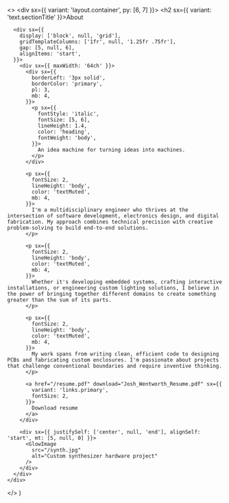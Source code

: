 
  <>
    <div sx={{ variant: 'layout.container', py: [6, 7] }}>
      <h2 sx={{ variant: 'text.sectionTitle' }}>About</h2>

      <div sx={{
        display: ['block', null, 'grid'],
        gridTemplateColumns: ['1fr', null, '1.25fr .75fr'],
        gap: [5, null, 6],
        alignItems: 'start',
      }}>
        <div sx={{ maxWidth: '64ch' }}>
          <div sx={{
            borderLeft: '3px solid',
            borderColor: 'primary',
            pl: 3,
            mb: 4,
          }}>
            <p sx={{
              fontStyle: 'italic',
              fontSize: [5, 6],
              lineHeight: 1.4,
              color: 'heading',
              fontWeight: 'body',
            }}>
              An idea machine for turning ideas into machines.
            </p>
          </div>

          <p sx={{
            fontSize: 2,
            lineHeight: 'body',
            color: 'textMuted',
            mb: 4,
          }}>
            I'm a multidisciplinary engineer who thrives at the intersection of software development, electronics design, and digital fabrication. My approach combines technical precision with creative problem-solving to build end-to-end solutions.
          </p>

          <p sx={{
            fontSize: 2,
            lineHeight: 'body',
            color: 'textMuted',
            mb: 4,
          }}>
            Whether it's developing embedded systems, crafting interactive installations, or engineering custom lighting solutions, I believe in the power of bringing together different domains to create something greater than the sum of its parts.
          </p>

          <p sx={{
            fontSize: 2,
            lineHeight: 'body',
            color: 'textMuted',
            mb: 4,
          }}>
            My work spans from writing clean, efficient code to designing PCBs and fabricating custom enclosures. I'm passionate about projects that challenge conventional boundaries and require inventive thinking.
          </p>

          <a href="/resume.pdf" download="Josh_Wentworth_Resume.pdf" sx={{
            variant: 'links.primary',
            fontSize: 2,
          }}>
            Download resume
          </a>
        </div>

        <div sx={{ justifySelf: ['center', null, 'end'], alignSelf: 'start', mt: [5, null, 0] }}>
          <GlowImage
            src="/synth.jpg"
            alt="Custom synthesizer hardware project"
          />
        </div>
      </div>
    </div>

  </>
)
